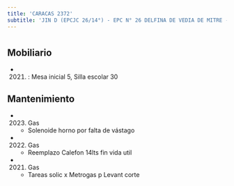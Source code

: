 ```yaml
---
title: 'CARACAS 2372'
subtitle: 'JIN D (EPCJC 26/14°) - EPC N° 26 DELFINA DE VEDIA DE MITRE - CENS N° 86'
---
```


#


## Mobiliario

*  (2021) : Mesa inicial 5, Silla escolar 30 





## Mantenimiento

*  (2023) Gas 
    + Solenoide horno por falta de vástago

*  (2022) Gas 
    + Reemplazo Calefon 14lts fin vida util

*  (2021) Gas 
    + Tareas solic x Metrogas p Levant corte



